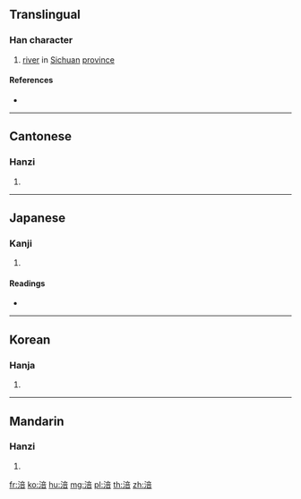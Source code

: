{{character info/new}}
==Translingual==

===Han character===
{{Han char|rn=85|rad=水|as=08|sn=11|four=30161|canj=EYTR|ids=⿰氵咅}}

# [[river]] in [[Sichuan]] [[province]]

====References====
* {{Han ref|kx=0627.320|dkj=17575|dj=1029.170|hdz=31659.070|uh=6DAA|ud=28074|bh=B265|bd=45669}}

----

==Cantonese==

===Hanzi===
{{yue-hanzi|jyut=|y=fau4}}

# {{defn|lang=yue|sort=水08}}

----

==Japanese==

===Kanji===
{{ja-kanji|grade=|rs=水08}}

# {{defn|lang=ja|sort=水08}}

====Readings====
* {{ja-readings|on=[[ふう]] (hū), [[ぶ]] (bu), [[ほう]] (hō)|kun=}}

----

==Korean==

===Hanja===
{{ko-hanja|hangeul=부|eumhun=|rv=bu|mr=pu|y=pu}}

# {{defn|lang=ko|sort=水08}}

----

==Mandarin==

===Hanzi===
{{cmn-hanzi|pin=[[fú]] ([[fu2]])|wg=fu<sup>2</sup>}}

# {{defn|lang=cmn|sort=水08}}

[[fr:涪]]
[[ko:涪]]
[[hu:涪]]
[[mg:涪]]
[[pl:涪]]
[[th:涪]]
[[zh:涪]]